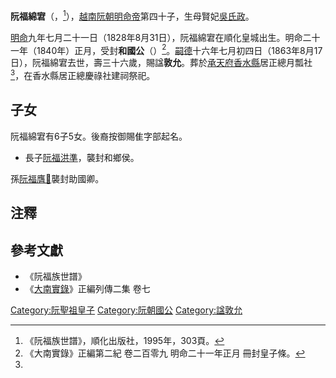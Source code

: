 '''阮福綿宭'''（{{vie|v='''Nguyễn Phúc Miên Quần'''或'''Nguyễn Phúc Miên Quân'''|hn=阮福綿宭}}，{{bd|1828年|8月31日|1863年|8月17日|catIdx=R阮}}<ref name=shipu>《阮福族世譜》，順化出版社，1995年，303頁。</ref>），[[越南|越南]][[阮朝|阮朝]][[明命帝|明命帝]]第四十子，生母賢妃[[吳氏政|吳氏政]]。

[[明命|明命]]九年七月二十一日（1828年8月31日），阮福綿宭在順化皇城出生。明命二十一年（1840年）正月，受封'''和國公'''（{{vie|v=Hòa Quốc Công|hn=和國公}}）<ref>《大南實錄》正編第二紀 卷二百零九 明命二十一年正月 冊封皇子條。</ref>。[[嗣德|嗣德]]十六年七月初四日（1863年8月17日），阮福綿宭去世，壽三十六歲，賜諡'''敦允'''。葬於[[承天府_(越南)|承天府]][[香水縣|香水縣]]居正總月瓢社<ref name=shipu/>，在香水縣居正總慶祿社建祠祭祀。

==子女==
阮福綿宭有6子5女。後裔按御賜隹字部起名。
*長子[[阮福洪準|阮福洪準]]，襲封和鄉侯。
孫[[阮福膺𨾿|阮福膺𨾿]]襲封助國卿。

==注釋==
{{reflist}}

==參考文獻==
*《阮福族世譜》
*《[[大南實錄|大南實錄]]》正編列傳二集 卷七
{{阮聖祖子女}}
[[Category:阮聖祖皇子|Category:阮聖祖皇子]]
[[Category:阮朝國公|Category:阮朝國公]]
[[Category:諡敦允|Category:諡敦允]]